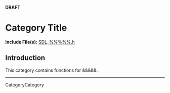 <!-- #master-page:CategoryTemplate -->
<!-- #master-date:Unknown-Date -->
<!-- pragma camelcase off -->
<!-- format wiki -->
<!-- language en -->
<!-- acl All:read -->

'''DRAFT'''

<!-- #Remove #acl All:read above before saving your new page or you may not be able to save it.  Do not change or remove any of the other markup above this comment.  Remove this comment. -->


= Category Title =

<!-- #Replace "Category Title" with an appropriate title for this new category.  See other category pages for examples.  It must be simple and descriptive and cannot contain any other formatting markup.  Do not remove the = on either end and do not add any blank spaces at the end or it will not parse correctly.  Remove this comment. -->



'''Include File(s):''' [http://hg.libsdl.org/SDL/file/default/include/SDL_%%%%%.h SDL_%%%%%.h]

<!-- #Replace %%%%% above with the header file name in both places.  Be careful of spelling and case.  This comment may be deleted when the change is made. -->





== Introduction ==

This category contains functions for &&&&&.

<!-- #Replace &&&&& above with a brief description of the topic that this category includes.  If relevant, follow this line with a blank space an more introductory information.  See other Category pages for examples.  This comment may be deleted when the change is made. -->



<!-- #If this category includes enumerations change CategoryHeader below to the appropriate category name that will be used in the footer of the corresponding API pages.  See the Footer section of the Enumerations Style Guide for details.  Remove the ## in front of the next 2 lines to automatically create a list on the page.  Remove this comment. -->
<!-- #== Enumerations == -->
<!-- #<<FullSearchCached(category:CategoryHeader CategoryEnum -SGEnumerations)>> -->


<!-- #If this category includes structures change CategoryHeader below to the appropriate category name that will be used in the footer of the corresponding API pages.  See the Footer section of the Structures Style Guide for details.  Remove the ## in front of the next 2 lines to automatically create a list on the page.  Remove this comment. -->
<!-- #== Structures == -->
<!-- #<<FullSearchCached(category:CategoryHeader CategoryStruct -SGStructures)>> -->


<!-- #If this category includes functions change CategoryHeader below to the appropriate category name that will be used in the footer of the corresponding API pages.  See the Footer section of the Functions Style Guide for details.  Remove the ## in front of the next 2 lines to automatically create a list on the page.  Remove this comment. -->
<!-- #== Functions == -->
<!-- #<<FullSearchCached(category:CategoryHeader -CategoryEnum -CategoryStruct -SGFunctions)>> -->

----
CategoryCategory
